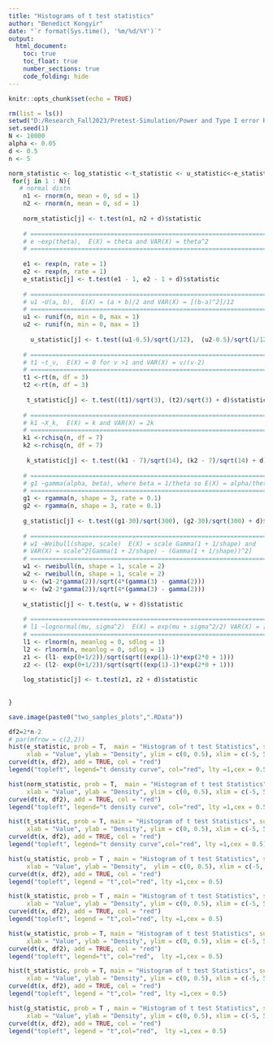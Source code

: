 ---
title: "Histograms of t test statistics"
author: "Benedict Kongyir"
date: "`r format(Sys.time(), '%m/%d/%Y')`"
output: 
  html_document:
    toc: true
    toc_float: true
    number_sections: true
    code_folding: hide
---

```{r setup, include=FALSE}
knitr::opts_chunk$set(echo = TRUE)
```


```{r}
rm(list = ls())
setwd("D:/Research_Fall2023/Pretest-Simulation/Power and Type I error Rate/Rmarkdown")
set.seed(1)
N <- 10000
alpha <- 0.05
d <- 0.5
n <- 5
```


```{r}
norm_statistic <- log_statistic <-t_statistic <- u_statistic<-e_statistic <- k_statistic <-g_statistic <- w_statistic <- NULL
 for(j in 1 : N){
   # normal distn
    n1 <- rnorm(n, mean = 0, sd = 1)
    n2 <- rnorm(n, mean = 0, sd = 1)
    
    norm_statistic[j] <- t.test(n1, n2 + d)$statistic
    
    # ===============================================================================================
    # e ~exp(theta),  E(X) = theta and VAR(X) = theta^2
    # ===============================================================================================
    
    e1 <- rexp(n, rate = 1)
    e2 <- rexp(n, rate = 1)
    e_statistic[j] <- t.test(e1 - 1, e2 - 1 + d)$statistic
    
    # ===============================================================================================
    # u1 ~U(a, b),  E(X) = (a + b)/2 and VAR(X) = [(b-a)^2]/12
    # ===============================================================================================
    u1 <- runif(n, min = 0, max = 1)
    u2 <- runif(n, min = 0, max = 1)
    
      u_statistic[j] <- t.test((u1-0.5)/sqrt(1/12),  (u2-0.5)/sqrt(1/12) + d)$statistic
    
    # ===============================================================================================
    # t1 ~t_v,  E(X) = 0 for v >1 and VAR(X) = v/(v-2)
    # ===============================================================================================
    t1 <-rt(n, df = 3) 
    t2 <-rt(n, df = 3) 
    
     t_statistic[j] <- t.test((t1)/sqrt(3), (t2)/sqrt(3) + d)$statistic
    
    # ===============================================================================================
    # k1 ~X_k,  E(X) = k and VAR(X) = 2k
    # ===============================================================================================
    k1 <-rchisq(n, df = 7) 
    k2 <-rchisq(n, df = 7) 
    
     k_statistic[j] <- t.test((k1 - 7)/sqrt(14), (k2 - 7)/sqrt(14) + d)$statistic
    
    # ===============================================================================================
    # g1 ~gamma(alpha, beta), where beta = 1/theta so E(X) = alpha/theta and VAR(X) = alpha/(theta)^2
    # ===============================================================================================
    g1 <- rgamma(n, shape = 3, rate = 0.1) 
    g2 <- rgamma(n, shape = 3, rate = 0.1)
    
    g_statistic[j] <- t.test((g1-30)/sqrt(300), (g2-30)/sqrt(300) + d)$statistic
    
    # ===============================================================================================
    # w1 ~Weibull(shape, scale)  E(X) = scale Gamma(1 + 1/shape) and 
    # VAR(X) = scale^2[Gamma(1 + 2/shape) - (Gamma(1 + 1/shape))^2]
    # ===============================================================================================
    w1 <- rweibull(n, shape = 1, scale = 2) 
    w2 <- rweibull(n, shape = 1, scale = 2)
    u <- (w1-2*gamma(2))/sqrt(4*(gamma(3) - gamma(2)))
    w <- (w2-2*gamma(2))/sqrt(4*(gamma(3) - gamma(2)))
    
    w_statistic[j] <- t.test(u, w + d)$statistic
      
    # ===================================================================================================
    # l1 ~lognormal(mu, sigma^2)  E(X) = exp(mu + sigma^2/2) VAR(X) = [exp(sigma^2)-1]exp(2mu + sigma^2)
    # ===================================================================================================
    l1 <- rlnorm(n, meanlog = 0, sdlog = 1)
    l2 <- rlnorm(n, meanlog = 0, sdlog = 1)
    z1 <- (l1- exp(0+1/2))/sqrt(sqrt((exp(1)-1)*exp(2*0 + 1)))
    z2 <- (l2- exp(0+1/2))/sqrt(sqrt((exp(1)-1)*exp(2*0 + 1)))
    
    log_statistic[j] <- t.test(z1, z2 + d)$statistic
    
  
}
```


```{r}
save.image(paste0("two_samples_plots",".RData"))
```


```{r}
df2=2*n-2
# par(mfrow = c(2,2))
hist(e_statistic, prob = T,  main = "Histogram of t test Statistics", sub = "Exponential Dist",
     xlab = "Value", ylab = "Density", ylim = c(0, 0.5), xlim = c(-5, 5))
curve(dt(x, df2), add = TRUE, col = "red")
legend("topleft", legend="t density curve", col="red", lty =1,cex = 0.5)

hist(norm_statistic, prob = T,  main = "Histogram of t test Statistics", sub = "Normal Dist",
     xlab = "Value", ylab = "Density", ylim = c(0, 0.5), xlim = c(-5, 5))
curve(dt(x, df2), add = TRUE, col = "red")
legend("topleft", legend="t density curve", col="red", lty =1,cex = 0.5)

hist(t_statistic, prob = T, main = "Histogram of t test Statistics", sub = "t Dist",
     xlab = "Value", ylab = "Density", ylim = c(0, 0.5), xlim = c(-5, 5))
curve(dt(x, df2), add = TRUE, col = "red")
legend("topleft", legend="t density curve",col="red", lty =1,cex = 0.5)

hist(u_statistic, prob = T , main = "Histogram of t test Statistics", sub = "uniform Dist",
     xlab = "Value", ylab = "Density",  ylim = c(0, 0.5), xlim = c(-5, 5))
curve(dt(x, df2), add = TRUE, col = "red")
legend("topleft", legend = "t",col="red", lty =1,cex = 0.5)

hist(k_statistic, prob = T , main = "Histogram of t test Statistics", sub = "Chi-Square Dist",
     xlab = "Value", ylab = "Density", ylim = c(0, 0.5), xlim = c(-5, 5))
curve(dt(x, df2), add = TRUE, col = "red")
legend("topleft", legend = "t",col="red", lty =1,cex = 0.5)

hist(w_statistic, prob = T, main = "Histogram of t test Statistics", sub = "Weibull Dist",
     xlab = "Value", ylab = "Density", ylim = c(0, 0.5), xlim = c(-5, 5))
curve(dt(x, df2), add = TRUE, col = "red")
legend("topleft", legend="t", col="red",  lty =1,cex = 0.5)

hist(t_statistic, prob = T, main = "Histogram of t test Statistics", sub = "lognormal Dist",
     xlab = "Value", ylab = "Density", ylim = c(0, 0.5), xlim = c(-5, 5))
curve(dt(x, df2), add = TRUE, col = "red")
legend("topleft", legend = "t",col= "red", lty =1,cex = 0.5)

hist(g_statistic, prob = T , main = "Histogram of t test Statistics", sub = "Gamma Dist",
     xlab = "Value", ylab = "Density", ylim = c(0, 0.5), xlim = c(-5, 5))
curve(dt(x, df2), add = TRUE, col = "red")
legend("topleft", legend = "t",col="red",  lty =1,cex = 0.5)

```


